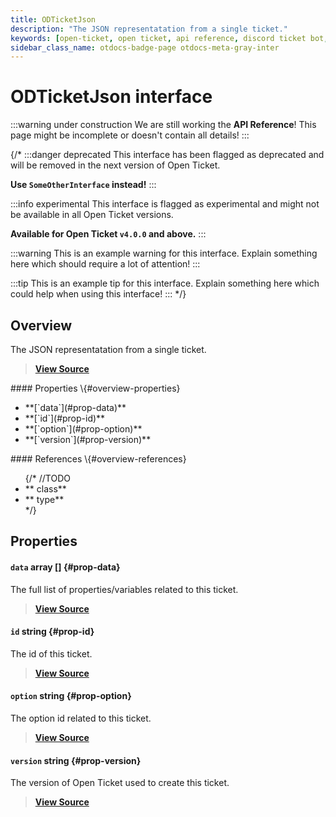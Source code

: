 ```yaml
---
title: ODTicketJson
description: "The JSON representatation from a single ticket."
keywords: [open-ticket, open ticket, api reference, discord ticket bot, interface]
sidebar_class_name: otdocs-badge-page otdocs-meta-gray-inter
---
```

<head>
    <link rel="apple-touch-icon" href="/img/logo_vertical.png"/>
</head>

# ODTicketJson <M color="gray">interface</M>

:::warning under construction
We are still working the **API Reference**! This page might be incomplete or doesn't contain all details!
:::

{/*
:::danger deprecated
This interface has been flagged as deprecated and will be removed in the next version of Open Ticket.

**Use `SomeOtherInterface` instead!**
:::

:::info experimental
This interface is flagged as experimental and might not be available in all Open Ticket versions.

**Available for Open Ticket `v4.0.0` and above.**
:::

:::warning
This is an example warning for this interface. Explain something here which should require a lot of attention!
:::

:::tip
This is an example tip for this interface. Explain something here which could help when using this interface!
:::
*/}

## Overview
The JSON representatation from a single ticket.

> [**View Source**](https://otgithub.dj-dj.be/tree/main/src/core/api/openticket/ticket.ts#L141)

<FlexHorizontal>
<div style={{width:"50%"}} className="otdocs-flex-mobile-width">
    #### Properties \{#overview-properties}
    <ul>
        <li>**[`data`](#prop-data)**</li>
        <li>**[`id`](#prop-id)**</li>
        <li>**[`option`](#prop-option)**</li>
        <li>**[`version`](#prop-version)**</li>
    </ul>
</div>
<div style={{width:"50%"}} className="otdocs-flex-mobile-width">
    #### References \{#overview-references}
    <ul>
        {/*
        //TODO
        <li>**<code><ApiUrl url="class:ODId" label="api.ODId"/></code> <M color="purple">class</M>**</li>
        <li>**<code><ApiUrl url="type:ODExampleType" label="api.ODExampleType"/></code> <M color="brown">type</M>**</li>
        */}
    </ul>
</div>
</FlexHorizontal>

## Properties
<Divider></Divider>
#### `data` <M color="pink">array</M> <ApiBlock><ApiUrl url="interface:ODTicketDataJson" label="api.ODTicketDataJson"/>[]</ApiBlock> \{#prop-data}
The full list of properties/variables related to this ticket.

> [**View Source**](https://otgithub.dj-dj.be/tree/main/src/core/api/openticket/ticket.ts#L149)

<Divider></Divider>
#### `id` <M color="blue">string</M> <ApiBlock><ApiUrl url="js:string" label="string"/></ApiBlock> \{#prop-id}
The id of this ticket.

> [**View Source**](https://otgithub.dj-dj.be/tree/main/src/core/api/openticket/ticket.ts#L143)

<Divider></Divider>
#### `option` <M color="blue">string</M> <ApiBlock><ApiUrl url="js:string" label="string"/></ApiBlock> \{#prop-option}
The option id related to this ticket.

> [**View Source**](https://otgithub.dj-dj.be/tree/main/src/core/api/openticket/ticket.ts#L145)

<Divider></Divider>
#### `version` <M color="blue">string</M> <ApiBlock><ApiUrl url="js:string" label="string"/></ApiBlock> \{#prop-version}
The version of Open Ticket used to create this ticket.

> [**View Source**](https://otgithub.dj-dj.be/tree/main/src/core/api/openticket/ticket.ts#L147)

<Divider></Divider>
